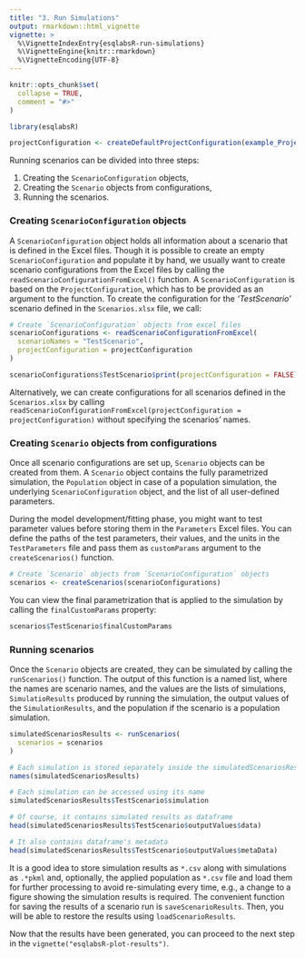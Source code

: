 ```yaml
---
title: "3. Run Simulations"
output: rmarkdown::html_vignette
vignette: >
  %\VignetteIndexEntry{esqlabsR-run-simulations}
  %\VignetteEngine{knitr::rmarkdown}
  %\VignetteEncoding{UTF-8}
---
```


```r
knitr::opts_chunk$set(
  collapse = TRUE,
  comment = "#>"
)

library(esqlabsR)

projectConfiguration <- createDefaultProjectConfiguration(example_ProjectConfiguration())
```

Running scenarios can be divided into three steps:

1.  Creating the `ScenarioConfiguration` objects,
2.  Creating the `Scenario` objects from configurations,
3.  Running the scenarios.

### Creating `ScenarioConfiguration` objects

A `ScenarioConfiguration` object holds all information about a scenario
that is defined in the Excel files. Though it is possible to create an
empty `ScenarioConfiguration` and populate it by hand, we usually want
to create scenario configurations from the Excel files by calling the
`readScenarioConfigurationFromExcel()` function. A
`ScenarioConfiguration` is based on the `ProjectConfiguration`, which
has to be provided as an argument to the function. To create the
configuration for the *'TestScenario'* scenario defined in the
`Scenarios.xlsx` file, we call:

```r
# Create `ScenarioConfiguration` objects from excel files
scenarioConfigurations <- readScenarioConfigurationFromExcel(
  scenarioNames = "TestScenario",
  projectConfiguration = projectConfiguration
)
```

```r
scenarioConfigurations$TestScenario$print(projectConfiguration = FALSE)
```

Alternatively, we can create configurations for all scenarios defined in
the `Scenarios.xlsx` by calling
`readScenarioConfigurationFromExcel(projectConfiguration = projectConfiguration)`
without specifying the scenarios' names.

### Creating `Scenario` objects from configurations

Once all scenario configurations are set up, `Scenario` objects can be
created from them. A `Scenario` object contains the fully parametrized
simulation, the `Population` object in case of a population simulation,
the underlying `ScenarioConfiguration` object, and the list of all
user-defined parameters.

During the model development/fitting phase, you might want to test
parameter values before storing them in the `Parameters` Excel files.
You can define the paths of the test parameters, their values, and the
units in the `TestParameters` file and pass them as `customParams`
argument to the `createScenarios()` function.

```r
# Create `Scenario` objects from `ScenarioConfiguration` objects
scenarios <- createScenarios(scenarioConfigurations)
```

You can view the final parametrization that is applied to the simulation
by calling the `finalCustomParams` property:

```r
scenarios$TestScenario$finalCustomParams
```

### Running scenarios

Once the `Scenario` objects are created, they can be simulated by
calling the `runScenarios()` function. The output of this function is a
named list, where the names are scenario names, and the values are the
lists of simulations, `SimulatioResults` produced by running the
simulation, the output values of the `SimulationResults`, and the
population if the scenario is a population simulation.

```r
simulatedScenariosResults <- runScenarios(
  scenarios = scenarios
)

# Each simulation is stored separately inside the simulatedScenariosResults
names(simulatedScenariosResults)

# Each simulation can be accessed using its name
simulatedScenariosResults$TestScenario$simulation

# Of course, it contains simulated results as dataframe
head(simulatedScenariosResults$TestScenario$outputValues$data)

# It also contains dataframe's metadata
head(simulatedScenariosResults$TestScenario$outputValues$metaData)
```

It is a good idea to store simulation results as `*.csv` along with
simulations as `.*pkml` and, optionally, the applied population as
`*.csv` file and load them for further processing to avoid re-simulating
every time, e.g., a change to a figure showing the simulation results is
required. The convenient function for saving the results of a scenario
run is `saveScenarioResults`. Then, you will be able to restore the
results using `loadScenarioResults`.

Now that the results have been generated, you can proceed to the next
step in the `vignette("esqlabsR-plot-results")`.
<!-- Read the following sections to learn more about the options for running simulations. -->
